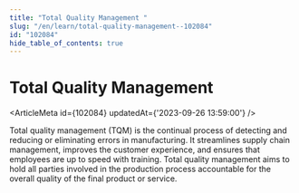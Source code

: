 ```yaml
---
title: "Total Quality Management "
slug: "/en/learn/total-quality-management--102084"
id: "102084"
hide_table_of_contents: true
---
```



# Total Quality Management 

<ArticleMeta id={102084} updatedAt={'2023-09-26 13:59:00'} />
<div className='border-solid border-b border-t-0 my-4 border-[var(--ifm-color-gray-300)]' />

Total quality management (TQM) is the continual process of detecting and reducing or eliminating errors in manufacturing. It streamlines supply chain management, improves the customer experience, and ensures that employees are up to speed with training. Total quality management aims to hold all parties involved in the production process accountable for the overall quality of the final product or service.
